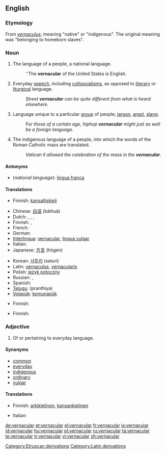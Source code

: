 ==English==
{{wikipedia}}

===Etymology===
From {{etyl|la}} ''[[vernaculus]]'', meaning "native" or "indigenous". The original meaning was "belonging to homeborn slaves".

===Noun===
{{en-noun}}

# The language of a people, a national language.
#: ''The '''vernacular''' of the United States is English.
# Everyday [[speech]], including [[colloquialism]]s, as opposed to [[literary]] or [[liturgical]] language.
#: ''Street '''vernacular''' can be quite different from what is heard elsewhere.''
# Language unique to a particular [[group]] of people; [[jargon]], [[argot]], [[slang]].
#: ''For those of a certain age, hiphop '''vernacular''' might just as well be a foreign language.''
# {{Christianity}} The indigenous language of a people, into which the words of the Roman Catholic mass are translated.
#: ''Vatican II allowed the celebration of the mass in the '''vernacular'''.''

====Antonyms====
* (''national language''): [[lingua franca]]

====Translations====
{{trans-top|national language}}
* Finnish: [[kansalliskieli]]
{{trans-mid}}
{{trans-bottom}}

{{trans-top|everyday speech}}
* Chinese: [[白话]] (báihuà)
* Dutch: {{t|nl|volkstaal|f}}, {{t|nl|omgangstaal|f}}, {{t-|nl|volksmond|m}}, {{t+|nl|spreektaal|f}}
* Finnish: {{t|fi|arkikieli}}, {{t|fi|kansankieli}}
* French: {{t+|fr|vernaculaire|m}}
* German: {{t+|de|Umgangssprache|f}}
* [[Interlingua]]: [[#Interlingua|vernacular]], [[lingua vulgar]]
* Italian: {{t+|it|vernacolare|m}}
* Japanese: [[方言]] (hōgen)
{{trans-mid}}
* Korean: [[사투리]] (saturi)
* Latin: [[vernaculus]], [[vernacularis]]
* Polish: [[język potoczny]]
* Russian: {{t|ru|народный язык|m|tr=naródnyj jazýk|sc=Cyrl}}, {{t|ru|местный диалект|m|tr=méstnyj dialékt|sc=Cyrl}}
* Spanish: {{t+|es|vernáculo|m}}
* [[Telugu]]: (pranthiya)
* [[Volapük]]: [[komunapük]]
{{trans-bottom}}

{{trans-top|language unique to a particular group of people}}
* Finnish: {{t+|fi|slangi}}
{{trans-mid}}
{{trans-bottom}}

{{trans-top|(christianity) indigenous language of a people}}
* Finnish: {{t|fi|kansankieli}}
{{trans-mid}}
{{trans-bottom}}

===Adjective===
{{en-adj}}

# Of or pertaining to everyday language.

====Synonyms====
* [[common]]
* [[everyday]]
* [[indigenous]]
* [[ordinary]]
* [[vulgar]]

====Translations====
{{trans-top|pertaining to everyday language}}
* Finnish: [[arkikielinen]], [[kansankielinen]]
{{trans-mid}}
* Italian: {{t+|it|vernacolare}}
{{trans-bottom}}

[[Category:Etruscan derivations]]
[[Category:Latin derivations]]

[[de:vernacular]]
[[et:vernacular]]
[[el:vernacular]]
[[fr:vernacular]]
[[io:vernacular]]
[[id:vernacular]]
[[hu:vernacular]]
[[pl:vernacular]]
[[ru:vernacular]]
[[ta:vernacular]]
[[te:vernacular]]
[[tr:vernacular]]
[[vi:vernacular]]
[[zh:vernacular]]